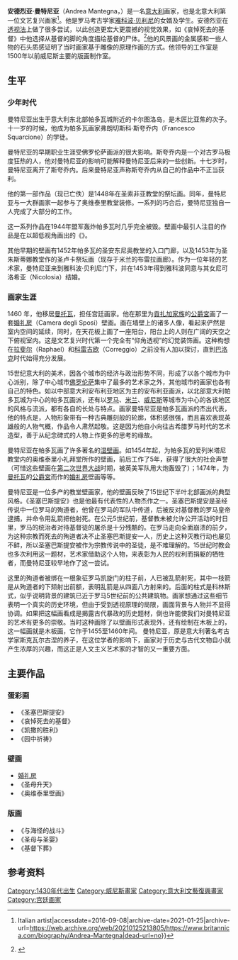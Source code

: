 {{Infobox person
| name = 安德烈亚·曼特尼亚
| image = 076 le vite, andrea mantegna.jpg
| image_size = 
| native_name = Andrea Mantegna
| birth_date = 1431年
| birth_place = 卡尔图洛岛，意大利
| death_date = {{dda|1506|9|13|1431}}
| notable_works = 《哀悼死去的基督》，《婚礼堂》，《凯撒的胜利》
}}

'''安德烈亚·曼特尼亚'''（Andrea Mantegna，{{bd|约1431年||1506年|9月13日|}}）是一名[[意大利|意大利]]画家，也是北意大利第一位文艺复兴画家<ref>{{Cite web|url=https://www.britannica.com/biography/Andrea-Mantegna|title=Andrea Mantegna {{!}} Italian artist|accessdate=2016-09-08|archive-date=2021-01-25|archive-url=https://web.archive.org/web/20210125213805/https://www.britannica.com/biography/Andrea-Mantegna|dead-url=no}}</ref>。他是罗马考古学家[[雅科波·贝利尼|雅科波·贝利尼]]的女婿及学生。安德烈亚在[[透视法|透视法]]上做了很多尝试，以此创造更宏大更震撼的视觉效果，如《哀悼死去的基督》中他选择从基督的脚的角度描绘基督的尸体。<ref>{{cite book |author= Janson, H.W., Janson, Anthony F. |title=''History of Art''. |publisher= Harry N. Abrams, Inc., Publishers. 6 edition. |year= January 1, 2005. |isbn= 0-13-182895-9}}</ref>他的风景画的金属感和一些人物的石头质感证明了当时画家基于雕像的原理作画的方式。他领导的工作室是1500年以前威尼斯主要的版画制作室。

== 生平 ==

=== 少年时代 ===
曼特尼亚出生于意大利东北部帕多瓦城附近的卡尔图洛岛，是木匠比亚焦的次子。十一岁的时候，他成为帕多瓦画家弗朗切斯科·斯夸乔内（Francesco Squarcione）的学徒。 

曼特尼亚的早期职业生涯受佛罗伦萨画派的很大影响。斯夸乔内是一个对古罗马极度狂热的人，他对曼特尼亚的影响可能解释曼特尼亚后来的一些创新。十七岁时，曼特尼亚离开了斯夸乔内。后来曼特尼亚声称斯夸乔内从自己的作品中不正当获利。

他的第一部作品（现已亡佚）是1448年在圣索非亚教堂的祭坛画。同年，曼特尼亚与一大群画家一起参与了奥维泰里教堂装修。一系列的巧合后，曼特尼亚独自一人完成了大部分的工作。

这一系列作品在1944年盟军轰炸帕多瓦时几乎完全被毁。壁画中最引人注目的作品是在以超低视角画出的《{{le|圣詹姆士在行刑路上|St. James Led to His Execution}}》。

其他早期的壁画有1452年帕多瓦的圣安东尼奥教堂的入口门廊，以及1453年为圣朱斯蒂娜教堂作的圣卢卡祭坛画（现存于米兰的布雷拉画廊）。作为一位年轻的艺术家，曼特尼亚来到雅科波·贝利尼门下，并在1453年得到雅科波同意与其女尼可洛希亚（Nicolosia）结婚。

=== 画家生涯 ===
1460 年，他移居[[曼托瓦|曼托瓦]]，担任宫廷画家。他在那里为[[貢扎加家族|貢扎加家族]]的[[公爵宮_(曼托瓦)|公爵宮]]画了一套[[婚礼房|婚礼房]]（Camera degli Sposi）壁画。画在墙壁上的诸多人像，看起来俨然是室内空间的延续，同时，在天花板上画了一座阳台，阳台上的人则在广阔的天空之下俯视室内。这是文艺复兴时代第一个完全有“仰角透视”的幻觉装饰画。这种构想在[[拉斐尔|拉斐尔]]（Raphael）和[[科雷吉欧|科雷吉欧]]（Correggio）之前没有人加以探讨，直到[[巴洛克|巴洛克]]时代始得充分发展。

15世纪意大利的美术，因各个城市的经济与政治形势不同，形成了以各个城市为中心派别，除了中心城市[[佛罗伦萨|佛罗伦萨]]集中了最多的艺术家之外，其他城市的画家也各有自己的特色。如以中部意大利安布利亚地区为主的安布利亚画派，以北部意大利帕多瓦城为中心的帕多瓦画派，还有以[[罗马|罗马]]、[[米兰|米兰]]、[[威尼斯|威尼斯]]等城市为中心的各该地区的风格与流派，都有各自的长处与特点。画家曼特尼亚是帕多瓦画派的杰出代表，他的特点是，人物形象带有一种古典雕刻般的轮廓，体积感很强，而且喜欢表现英雄般的人物气概，作品令人肃然起敬。这是因为他自小向往古希腊罗马时代的艺术造型，善于从纪念碑式的人物上作更多的思考的缘故。

曼特尼亚在帕多瓦画了许多著名的[[湿壁画|湿壁画]]。如1454年起，为帕多瓦的爱列米塔尼教堂内的奥维泰里小礼拜堂所作的壁画，前后工作了5年，获得了很大的社会声誉（可惜这些壁画在[[第二次世界大战|第二次世界大战]]时期，被英美军队用大炮轰毁了）；1474年，为[[曼托瓦|曼托瓦]]的[[公爵宮_(曼托瓦)|公爵宮]]而作的[[婚礼房|婚礼房]]壁画等等。

曼特尼亚是一位多产的教堂壁画家，他的壁画反映了15世纪下半叶北部画派的典型风格。《圣塞巴斯提安》也是他最有代表性的人物杰作之一。圣塞巴斯提安是圣经传说中一位罗马的殉道者，他曾在罗马的军队中传道，后被反对基督教的罗马皇帝逮捕，并命令用乱箭把他射死。在公元5世纪前，基督教未被允许公开活动的时日里，罗马的统治者对待基督徒的屠杀是十分残酷的。在罗马走向全面崩溃的前夕，为这种宗教而死去的殉道者决不止圣塞巴斯提安一人，历史上这种灭教行动也屡见不鲜，所以圣塞巴斯提安被作为宗教传说中的圣徒，是不难理解的。15世纪时教会也多次利用这一题材，艺术家借助这个人物，来表彰为人民的权利而捐躯的牺牲者，而曼特尼亚较早地作了这一尝试。

这里的殉道者被绑在一根象征罗马凯旋门的柱子前，人已被乱箭射死，其中一枝箭是从殉道者的下颏射出前额，表明乱箭是从四面八方射来的。后面的柱式是科林斯式，似乎说明背景的建筑已近于罗马5世纪前的公共建筑物。画家想通过这些细节表明一个真实的历史环境，但由于受到透视原理的局限，画面背景与人物并不显得协调。如果把这幅画看成是揭露古代暴政的历史题材，倒也许能使我们对曼特尼亚的艺术有更多的崇敬。当时这种画除了以壁画形式表现外，还有绘制在木板上的，这一幅画就是木板画，它作于1455至1460年间。 曼特尼亚，原是意大利著名考古学家斯克瓦尔古涅的养子，在这位学者的影响下，画家对于历史与古代文物自小就产生浓厚的兴趣，而这正是人文主义艺术家的才智的又一重要方面。

==主要作品==
=== 蛋彩画 ===
*《圣塞巴斯提安》
*《哀悼死去的基督》
*《凯撒的胜利》
*《园中祈祷》

=== 壁画 ===
*[[婚礼房|婚礼房]]
*《圣母升天》
*《奥维泰里壁画》

=== 版画 ===
*《与海怪的战斗》
*《圣母与圣婴》
*《基督下葬》

==参考资料==
{{Reflist}}

{{Authority control}}
{{DEFAULTSORT:mantegna}}
[[Category:1430年代出生|Category:1430年代出生]]
[[Category:威尼斯畫家|Category:威尼斯畫家]]
[[Category:意大利文藝復興畫家|Category:意大利文藝復興畫家]]
[[Category:宫廷画家|Category:宫廷画家]]